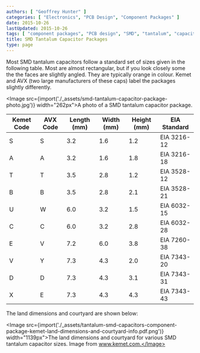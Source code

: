 ```yaml
---
authors: [ "Geoffrey Hunter" ]
categories: [ "Electronics", "PCB Design", "Component Packages" ]
date: 2015-10-26
lastUpdated: 2015-10-26
tags: [ "component packages", "PCB design", "SMD", "tantalum", "capacitor", "Kemet", "AVX", "EIA" ]
title: SMD Tantalum Capacitor Packages
type: page
---
```


Most SMD tantalum capacitors follow a standard set of sizes given in the following table. Most are almost rectangular, but if you look closely some the the faces are slightly angled. They are typically orange in colour. Kemet and AVX (two large manufacturers of these caps) label the packages slightly differently.

<Image src={import('./_assets/smd-tantalum-capacitor-package-photo.jpg')} width="262px">A photo of a SMD tantalum capacitor package.</Image>

<table>
  <thead>
    <tr>
      <th>Kemet Code</th>
      <th>AVX Code</th>
      <th>Length (mm)</th>
      <th>Width (mm)</th>
      <th>Height (mm)</th>
      <th>EIA Standard</th>
    </tr>
  </thead>
  <tbody>
  <tr >
<td >S</td>
<td >S</td>
<td >3.2</td>
<td >1.6</td>
<td >1.2</td>
<td >EIA 3216-12</td>
</tr><tr >
<td >A</td>
<td >A</td>
<td >3.2</td>
<td >1.6</td>
<td >1.8</td>
<td >EIA 3216-18</td>
</tr><tr >
<td >T</td>
<td >T</td>
<td >3.5</td>
<td >2.8</td>
<td >1.2</td>
<td >EIA 3528-12</td>
</tr><tr >
<td >B</td>
<td >B</td>
<td >3.5</td>
<td >2.8</td>
<td >2.1</td>
<td >EIA 3528-21</td>
</tr><tr >
<td >U</td>
<td >W</td>
<td >6.0</td>
<td >3.2</td>
<td >1.5</td>
<td >EIA 6032-15</td>
</tr><tr >
<td >C</td>
<td >C</td>
<td >6.0</td>
<td >3.2</td>
<td >2.8</td>
<td >EIA 6032-28</td>
</tr><tr >
<td >E</td>
<td >V</td>
<td >7.2</td>
<td >6.0</td>
<td >3.8</td>
<td >EIA 7260-38</td>
</tr><tr >
<td >V</td>
<td >Y</td>
<td >7.3</td>
<td >4.3</td>
<td >2.0</td>
<td >EIA 7343-20</td>
</tr><tr >
<td >D</td>
<td >D</td>
<td >7.3</td>
<td >4.3</td>
<td >3.1</td>
<td >EIA 7343-31</td>
</tr><tr >
<td >X</td>
<td >E</td>
<td >7.3</td>
<td >4.3</td>
<td >4.3</td>
<td >EIA 7343-43</td>
</tr>
</tbody>
</table>

The land dimensions and courtyard are shown below:

<Image src={import('./_assets/tantalum-smd-capacitors-component-package-kemet-land-dimensions-and-courtyard-info.pdf.png')} width="1139px">The land dimensions and courtyard for various SMD tantalum capacitor sizes. Image from www.kemet.com.</Image>
